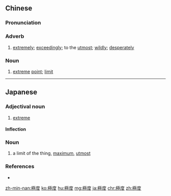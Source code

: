 {{also|极度}}
==Chinese==
{{zh-forms|s=极度}}

===Pronunciation===
{{zh-pron
|m=jídù
|c=gik6 dou6
|mn=ke̍k-tō͘
|cat=adv,n
}}

===Adverb===
{{zh-adv}}

# [[extremely]]; [[exceedingly]]; to the [[utmost]]; [[wildly]]; [[desperately]]

===Noun===
{{zh-noun}}

# [[extreme]] [[point]]; [[limit]]

{{zh-cat|Advanced}}

----

==Japanese==
{{ja-kanjitab|きょく|ど|yomi=on}}

===Adjectival noun===
{{ja-adj|infl=na|きょくど}}

# [[extreme]]

====Inflection====
{{ja-na|きょくど}}

===Noun===
{{ja-noun|きょくど}}

# a limit of the thing, [[maximum]], [[utmost]]

===References===
* {{R:Shogakukan}}

[[zh-min-nan:極度]]
[[ko:極度]]
[[hu:極度]]
[[mg:極度]]
[[ja:極度]]
[[chr:極度]]
[[zh:極度]]